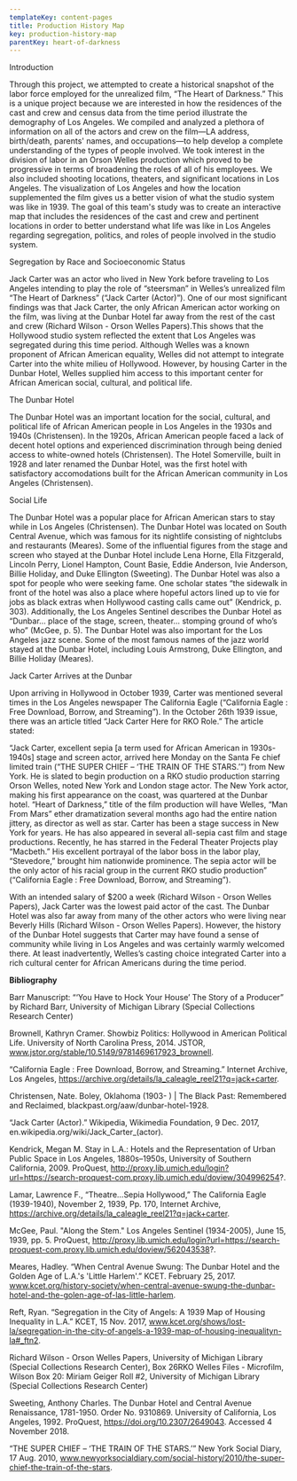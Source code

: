 ```yaml
---
templateKey: content-pages
title: Production History Map
key: production-history-map
parentKey: heart-of-darkness
---
```

Introduction

Through this project, we attempted to create a historical snapshot of the labor force employed for the unrealized film, “The Heart of Darkness.” This is a unique project because we are interested in how the residences of the cast and crew and census data from the time period illustrate the demography of Los Angeles. We compiled and analyzed a plethora of information on all of the actors and crew on the film—LA address, birth/death, parents' names, and occupations—to help develop a complete understanding of the types of people involved. We took interest in the division of labor in an Orson Welles production which proved to be progressive in terms of broadening the roles of all of his employees. We also included shooting locations, theaters, and significant locations in Los Angeles. The visualization of Los Angeles and how the location supplemented the film gives us a better vision of what the studio system was like in 1939. The goal of this team's study was to create an interactive map that includes the residences of the cast and crew and pertinent locations in order to better understand what life was like in Los Angeles regarding segregation, politics, and roles of people involved in the studio system.

Segregation by Race and Socioeconomic Status

Jack Carter was an actor who lived in New York before traveling to Los Angeles intending to play the role of “steersman” in Welles’s unrealized film “The Heart of Darkness” (“Jack Carter (Actor)”). One of our most significant findings was that Jack Carter, the only African American actor working on the film, was living at the Dunbar Hotel far away from the rest of the cast and crew (Richard Wilson - Orson Welles Papers).This shows that the Hollywood studio system reflected the extent that Los Angeles was segregated during this time period. Although Welles was a known proponent of African American equality, Welles did not attempt to integrate Carter into the white milieu of Hollywood. However, by housing Carter in the Dunbar Hotel, Welles supplied him access to this important center for African American social, cultural, and political life.

The Dunbar Hotel

The Dunbar Hotel was an important location for the social, cultural, and political life of African American people in Los Angeles in the 1930s and 1940s (Christensen). In the 1920s, African American people faced a lack of decent hotel options and experienced discrimination through being denied access to white-owned hotels (Christensen). The Hotel Somerville, built in 1928 and later renamed the Dunbar Hotel, was the first hotel with satisfactory accomodations built for the African American community in Los Angeles (Christensen). 

Social Life

The Dunbar Hotel was a popular place for African American stars to stay while in Los Angeles (Christensen). The Dunbar Hotel was located on South Central Avenue, which was famous for its nightlife consisting of nightclubs and restaurants (Meares). Some of the influential figures from the stage and screen who stayed at the Dunbar Hotel include Lena Horne, Ella Fitzgerald, Lincoln Perry, Lionel Hampton, Count Basie, Eddie Anderson, Ivie Anderson, Billie Holiday, and Duke Ellington (Sweeting). The Dunbar Hotel was also a spot for people who were seeking fame. One scholar states “the sidewalk in front of the hotel was also a place where hopeful actors lined up to vie for jobs as black extras when Hollywood casting calls came out” (Kendrick, p. 303). Additionally, the Los Angeles Sentinel describes the Dunbar Hotel as “Dunbar… place of the stage, screen, theater… stomping ground of who’s who” (McGee, p. 5). The Dunbar Hotel was also important for the Los Angeles jazz scene. Some of the most famous names of the jazz world stayed at the Dunbar Hotel, including Louis Armstrong, Duke Ellington, and Billie Holiday (Meares).

Jack Carter Arrives at the Dunbar

Upon arriving in Hollywood in October 1939, Carter was mentioned several times in the Los Angeles newspaper The California Eagle (“California Eagle : Free Download, Borrow, and Streaming”). In the October 26th 1939 issue, there was an article titled “Jack Carter Here for RKO Role.” The article stated:

“Jack Carter, excellent sepia \[a term used for African American in 1930s-1940s] stage and screen actor, arrived here Monday on the Santa Fe chief limited train (“THE SUPER CHIEF – ‘THE TRAIN OF THE STARS.’”) from New York. He is slated to begin production on a RKO studio production starring Orson Welles, noted New York and London stage actor. The New York actor, making his first appearance on the coast, was quartered at the Dunbar hotel. “Heart of Darkness,” title of the film production will have Welles, “Man From Mars” ether dramatization several months ago had the entire nation jittery, as director as well as star. Carter has been a stage success in New York for years. He has also appeared in several all-sepia cast film and stage productions. Recently, he has starred in the Federal Theater Projects play “Macbeth.” His excellent portrayal of the labor boss in the labor play, “Stevedore,” brought him nationwide prominence. The sepia actor will be the only actor of his racial group in the current RKO studio production” (“California Eagle : Free Download, Borrow, and Streaming”).

With an intended salary of $200 a week (Richard Wilson - Orson Welles Papers), Jack Carter was the lowest paid actor of the cast. The Dunbar Hotel was also far away from many of the other actors who were living near Beverly Hills (Richard Wilson - Orson Welles Papers). However, the history of the Dunbar Hotel suggests that Carter may have found a sense of community while living in Los Angeles and was certainly warmly welcomed there. At least inadvertently, Welles’s casting choice integrated Carter into a rich cultural center for African Americans during the time period.

**Bibliography**

Barr Manuscript: “‘You Have to Hock Your House’ The Story of a Producer” by Richard Barr, University of Michigan Library (Special Collections Research Center)

Brownell, Kathryn Cramer. Showbiz Politics: Hollywood in American Political Life. University of North Carolina Press, 2014. JSTOR, www.jstor.org/stable/10.5149/9781469617923_brownell.

“California Eagle : Free Download, Borrow, and Streaming.” Internet Archive, Los Angeles, https://archive.org/details/la_caleagle_reel21?q=jack+carter.

Christensen, Nate. Boley, Oklahoma (1903- ) | The Black Past: Remembered and Reclaimed, blackpast.org/aaw/dunbar-hotel-1928.

“Jack Carter (Actor).” Wikipedia, Wikimedia Foundation, 9 Dec. 2017, en.wikipedia.org/wiki/Jack\_Carter\_(actor).

Kendrick, Megan M. Stay in L.A.: Hotels and the Representation of Urban Public Space in Los Angeles, 1880s–1950s, University of Southern California, 2009. ProQuest, http://proxy.lib.umich.edu/login?url=https://search-proquest-com.proxy.lib.umich.edu/doview/304996254?.

Lamar, Lawrence F., “Theatre...Sepia Hollywood,” The California Eagle (1939-1940), November 2, 1939, Pp. 170, Internet Archive, https://archive.org/details/la_caleagle_reel21?q=jack+carter.

McGee, Paul. "Along the Stem." Los Angeles Sentinel (1934-2005), June 15, 1939, pp. 5. ProQuest, http://proxy.lib.umich.edu/login?url=https://search-proquest-com.proxy.lib.umich.edu/doview/562043538?.

Meares, Hadley. “When Central Avenue Swung: The Dunbar Hotel and the Golden Age of L.A.'s 'Little Harlem'.” KCET. February 25, 2017. www.kcet.org/history-society/when-central-avenue-swung-the-dunbar-hotel-and-the-golen-age-of-las-little-harlem.

Reft, Ryan. “Segregation in the City of Angels: A 1939 Map of Housing Inequality in L.A.” KCET, 15 Nov. 2017, www.kcet.org/shows/lost-la/segregation-in-the-city-of-angels-a-1939-map-of-housing-inequalityn-la#_ftn2.

Richard Wilson - Orson Welles Papers, University of Michigan Library (Special Collections Research Center), Box 26RKO Welles Files - Microfilm, Wilson Box 20: Miriam Geiger Roll #2, University of Michigan Library (Special Collections Research Center)

Sweeting, Anthony Charles. The Dunbar Hotel and Central Avenue Renaissance, 1781-1950. Order No. 9310869. University of California, Los Angeles, 1992. ProQuest, https://doi.org/10.2307/2649043. Accessed 4 November 2018.

“THE SUPER CHIEF – ‘THE TRAIN OF THE STARS.’” New York Social Diary, 17 Aug. 2010, www.newyorksocialdiary.com/social-history/2010/the-super-chief-the-train-of-the-stars.

